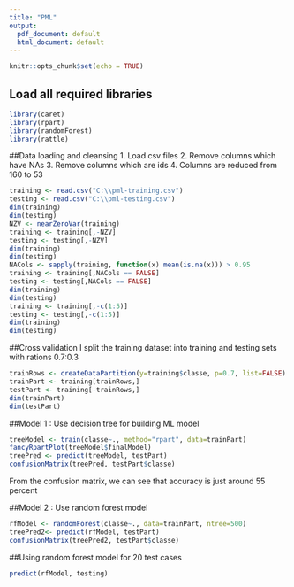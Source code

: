 ---
title: "PML"
output:
  pdf_document: default
  html_document: default
---

```{r setup, include=FALSE}
knitr::opts_chunk$set(echo = TRUE)
```

## Load all required libraries

```{r}
library(caret)
library(rpart)
library(randomForest)
library(rattle)
```

##Data loading and cleansing 
1. Load csv files
2. Remove columns which have NAs
3. Remove columns which are ids
4. Columns are reduced from 160 to 53
```{r}
training <- read.csv("C:\\pml-training.csv")
testing <- read.csv("C:\\pml-testing.csv")
dim(training)
dim(testing)
NZV <- nearZeroVar(training)
training <- training[,-NZV]
testing <- testing[,-NZV]
dim(training)
dim(testing)
NACols <- sapply(training, function(x) mean(is.na(x))) > 0.95
training <- training[,NACols == FALSE]
testing <- testing[,NACols == FALSE]
dim(training)
dim(testing)
training <- training[,-c(1:5)]
testing <- testing[,-c(1:5)]
dim(training)
dim(testing)
```

##Cross validation
I split the training dataset into training and testing sets with rations 0.7:0.3
```{r}
trainRows <- createDataPartition(y=training$classe, p=0.7, list=FALSE)
trainPart <- training[trainRows,]
testPart <- training[-trainRows,]
dim(trainPart)
dim(testPart)
```

##Model 1 : Use decision tree for building ML model
```{r}
treeModel <- train(classe~., method="rpart", data=trainPart)
fancyRpartPlot(treeModel$finalModel)
treePred <- predict(treeModel, testPart)
confusionMatrix(treePred, testPart$classe)
```
From the confusion matrix, we can see that accuracy is just around 55 percent

##Model 2 : Use random forest model
```{r}
rfModel <- randomForest(classe~., data=trainPart, ntree=500)
treePred2<- predict(rfModel, testPart)
confusionMatrix(treePred2, testPart$classe)
```
##Using random forest model for 20 test cases
```{r}
predict(rfModel, testing)
```

